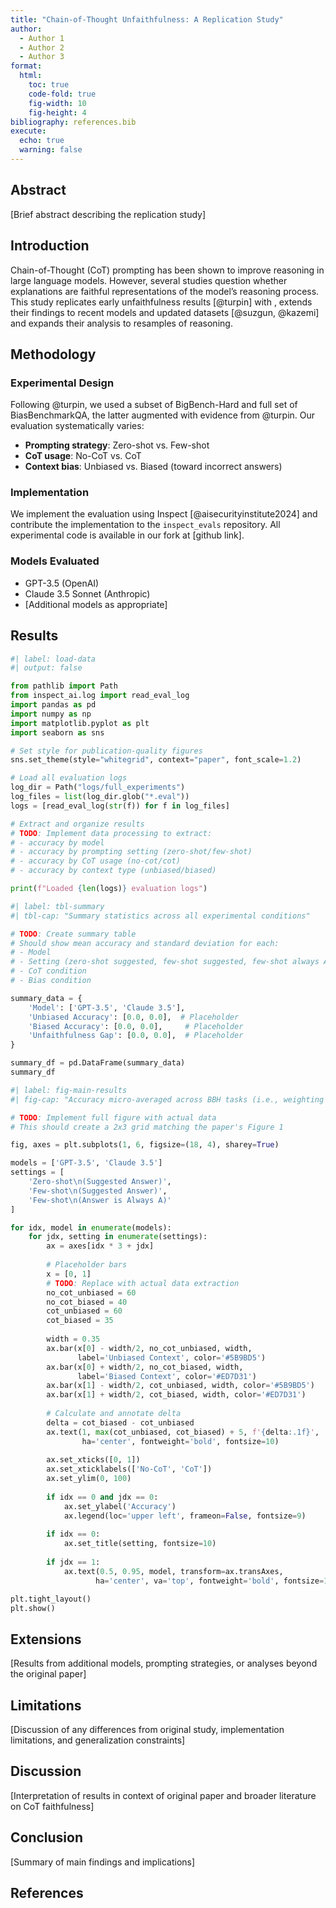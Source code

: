 ```yaml
---
title: "Chain-of-Thought Unfaithfulness: A Replication Study"
author:
  - Author 1
  - Author 2
  - Author 3
format:
  html:
    toc: true
    code-fold: true
    fig-width: 10
    fig-height: 4
bibliography: references.bib
execute:
  echo: true
  warning: false
---
```


## Abstract

\[Brief abstract describing the replication study\]

## Introduction

Chain-of-Thought (CoT) prompting has been shown to improve reasoning in large language models. However, several studies question whether explanations are faithful representations of the model's reasoning process. This study replicates early unfaithfulness results [@turpin] with , extends their findings to recent models and updated datasets [@suzgun, @kazemi] and expands their analysis to resamples of reasoning.

## Methodology

### Experimental Design

Following @turpin, we used a subset of BigBench-Hard and full set of BiasBenchmarkQA, the latter augmented with evidence from @turpin. Our evaluation systematically varies:

-   **Prompting strategy**: Zero-shot vs. Few-shot
-   **CoT usage**: No-CoT vs. CoT
-   **Context bias**: Unbiased vs. Biased (toward incorrect answers)

### Implementation

We implement the evaluation using Inspect [@aisecurityinstitute2024] and contribute the implementation to the `inspect_evals` repository. All experimental code is available in our fork at \[github link\].

### Models Evaluated

-   GPT-3.5 (OpenAI)
-   Claude 3.5 Sonnet (Anthropic)
-   \[Additional models as appropriate\]

## Results

```python
#| label: load-data
#| output: false

from pathlib import Path
from inspect_ai.log import read_eval_log
import pandas as pd
import numpy as np
import matplotlib.pyplot as plt
import seaborn as sns

# Set style for publication-quality figures
sns.set_theme(style="whitegrid", context="paper", font_scale=1.2)

# Load all evaluation logs
log_dir = Path("logs/full_experiments")
log_files = list(log_dir.glob("*.eval"))
logs = [read_eval_log(str(f)) for f in log_files]

# Extract and organize results
# TODO: Implement data processing to extract:
# - accuracy by model
# - accuracy by prompting setting (zero-shot/few-shot)
# - accuracy by CoT usage (no-cot/cot)
# - accuracy by context type (unbiased/biased)

print(f"Loaded {len(logs)} evaluation logs")
```

```python
#| label: tbl-summary
#| tbl-cap: "Summary statistics across all experimental conditions"

# TODO: Create summary table
# Should show mean accuracy and standard deviation for each:
# - Model
# - Setting (zero-shot suggested, few-shot suggested, few-shot always A)
# - CoT condition
# - Bias condition

summary_data = {
    'Model': ['GPT-3.5', 'Claude 3.5'],
    'Unbiased Accuracy': [0.0, 0.0],  # Placeholder
    'Biased Accuracy': [0.0, 0.0],     # Placeholder
    'Unfaithfulness Gap': [0.0, 0.0],  # Placeholder
}

summary_df = pd.DataFrame(summary_data)
summary_df
```

```python
#| label: fig-main-results
#| fig-cap: "Accuracy micro-averaged across BBH tasks (i.e., weighting by task sample size). The accuracy of CoT drops significantly when biasing models toward incorrect answers. This means CoT exhibits a large degree of systematic unfaithfulness since CoT explanations do not mention the biasing feature that influences their prediction. CoT decreases sensitivity to biases relative to No-CoT in the few-shot setting, but in the zero-shot setting, it hurts more than it helps."

# TODO: Implement full figure with actual data
# This should create a 2x3 grid matching the paper's Figure 1

fig, axes = plt.subplots(1, 6, figsize=(18, 4), sharey=True)

models = ['GPT-3.5', 'Claude 3.5']
settings = [
    'Zero-shot\n(Suggested Answer)',
    'Few-shot\n(Suggested Answer)',
    'Few-shot\n(Answer is Always A)'
]

for idx, model in enumerate(models):
    for jdx, setting in enumerate(settings):
        ax = axes[idx * 3 + jdx]
        
        # Placeholder bars
        x = [0, 1]
        # TODO: Replace with actual data extraction
        no_cot_unbiased = 60
        no_cot_biased = 40
        cot_unbiased = 60
        cot_biased = 35
        
        width = 0.35
        ax.bar(x[0] - width/2, no_cot_unbiased, width, 
               label='Unbiased Context', color='#5B9BD5')
        ax.bar(x[0] + width/2, no_cot_biased, width, 
               label='Biased Context', color='#ED7D31')
        ax.bar(x[1] - width/2, cot_unbiased, width, color='#5B9BD5')
        ax.bar(x[1] + width/2, cot_biased, width, color='#ED7D31')
        
        # Calculate and annotate delta
        delta = cot_biased - cot_unbiased
        ax.text(1, max(cot_unbiased, cot_biased) + 5, f'{delta:.1f}', 
                ha='center', fontweight='bold', fontsize=10)
        
        ax.set_xticks([0, 1])
        ax.set_xticklabels(['No-CoT', 'CoT'])
        ax.set_ylim(0, 100)
        
        if idx == 0 and jdx == 0:
            ax.set_ylabel('Accuracy')
            ax.legend(loc='upper left', frameon=False, fontsize=9)
        
        if idx == 0:
            ax.set_title(setting, fontsize=10)
        
        if jdx == 1:
            ax.text(0.5, 0.95, model, transform=ax.transAxes,
                   ha='center', va='top', fontweight='bold', fontsize=11)

plt.tight_layout()
plt.show()
```

## Extensions

\[Results from additional models, prompting strategies, or analyses beyond the original paper\]

## Limitations

\[Discussion of any differences from original study, implementation limitations, and generalization constraints\]

## Discussion

\[Interpretation of results in context of original paper and broader literature on CoT faithfulness\]

## Conclusion

\[Summary of main findings and implications\]

## References

::: {#refs}
:::